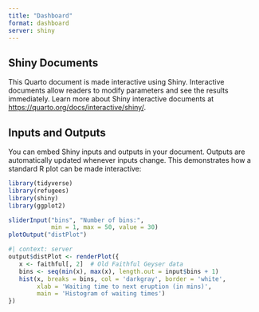 ```yaml
---
title: "Dashboard"
format: dashboard
server: shiny
---
```


## Shiny Documents

This Quarto document is made interactive using Shiny. Interactive documents allow readers to modify parameters and see the results immediately. Learn more about Shiny interactive documents at <https://quarto.org/docs/interactive/shiny/>.

## Inputs and Outputs

You can embed Shiny inputs and outputs in your document. Outputs are automatically updated whenever inputs change. This demonstrates how a standard R plot can be made interactive:
```r
library(tidyverse)
library(refugees)
library(shiny)
library(ggplot2)
```

```r
sliderInput("bins", "Number of bins:", 
            min = 1, max = 50, value = 30)
plotOutput("distPlot")
```

```r
#| context: server
output$distPlot <- renderPlot({
   x <- faithful[, 2]  # Old Faithful Geyser data
   bins <- seq(min(x), max(x), length.out = input$bins + 1)
   hist(x, breaks = bins, col = 'darkgray', border = 'white',
        xlab = 'Waiting time to next eruption (in mins)',
        main = 'Histogram of waiting times')
})
```
